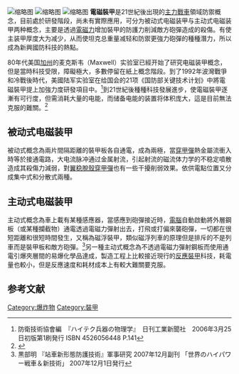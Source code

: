 [[File:Electric-Magnetic_Armor_ElectricShort.PNG|缩略图]]
[[File:Electric-Magnetic_Armor_Coil.PNG|缩略图]]
[[File:Electric-Magnetic_Armor_ElectricDischargeShock.PNG|缩略图]]
'''電磁裝甲'''是21世紀後出現的[[主力戰車|主力戰車]]領域防禦概念，目前處於研發階段，尚未有實際應用，可分为被动式电磁装甲与主动式电磁装甲两种概念，主要是透過[[電磁力|電磁力]]增加裝甲的防護力削減敵方砲彈造成的殺傷。有使主装甲厚度大为减少，从而使坦克总重量减轻和防禦更強力砲彈的種種潛力，所以成為新興國防科技的熱點。

80年代美国[[加州|加州]]的麦克斯韦（Maxwell）实验室已經开始了研究电磁装甲概念，但是當時科技受限，障礙極大，多數停留在紙上概念階段。到了1992年波灣戰爭和冷戰後時代，美國陆军实验室在给国会的21项《国防部关键技术计划》中將電磁裝甲提上加強力度研發項目中。<ref>防衛技術協會編　『ハイテク兵器の物理学』　日刊工業新聞社　2006年3月25日初版第1刷発行 ISBN 4526056448 P.141</ref>到21世紀後種種科技發展進步，使電磁裝甲逐漸有可行度，但需消耗大量的电能，而储备电能的装置将体积庞大，這是目前無法克服的難關。<ref>{{Cite web |url=http://www.mnd.gov.tw/Upload/201206/p18-33%E6%88%B0%E7%94%B2%E8%BB%8A%E9%98%B2%E7%A6%A6%E5%88%A9%E5%99%A8%EF%BC%8D%E4%B8%BB%E5%8B%95%E9%98%B2%E8%AD%B7%E7%B3%BB%E7%B5%B1%E7%B0%A1%E4%BB%8B.pdf |title=戰甲車主動防禦概論 |access-date=2015-05-24 |archive-url=https://web.archive.org/web/20150524120029/http://www.mnd.gov.tw/Upload/201206/p18-33%E6%88%B0%E7%94%B2%E8%BB%8A%E9%98%B2%E7%A6%A6%E5%88%A9%E5%99%A8%EF%BC%8D%E4%B8%BB%E5%8B%95%E9%98%B2%E8%AD%B7%E7%B3%BB%E7%B5%B1%E7%B0%A1%E4%BB%8B.pdf |archive-date=2015-05-24 |dead-url=yes }}</ref>

==被动式电磁装甲==
被动式概念為兩片間隔距離的裝甲板各自通電，成為兩極，當[[穿甲彈|穿甲彈]]熱金屬流衝入時等於接通電路，大电流脉冲通过金属射流，引起射流的磁流体力学的不稳定噴散造成其殺傷力減弱，對[[翼稳脫殼穿甲彈|翼稳脫殼穿甲彈]]也有一些干擾削弱效果。依供電點位置又分成集中式和分散式兩種。

==主动式电磁装甲==
主动式概念為車上載有某種感應器，當感應到砲彈接近時，[[電腦|電腦]]自動啟動將外層鋼板（或某種攔截物）通電透過電磁力彈射出去，打飛或打偏來襲砲彈，一切都在很短距離和很短時間發生，又稱為磁浮裝甲，類似磁浮列車的原理但是排斥的不是列車而是裝甲板和敵方砲彈。<ref> 黒部明 『站車新形態防護技術』軍事研究 2007年12月副刊 「世界のハイパワー戦車＆新技術」 2007年12月1日発行</ref>另一種主动式概念為不透過電磁力彈射鋼板而使用通電引爆夾層間的易爆化學品達成，製造工程上比較接近現行的[[反應裝甲|反應裝甲]]科技，耗電量也較小，但是反應速度和耗材成本上有較大難關要克服。

==参考文献==
{{reflist}}
[[Category:爆炸物|Category:爆炸物]]
[[Category:裝甲|Category:裝甲]]
